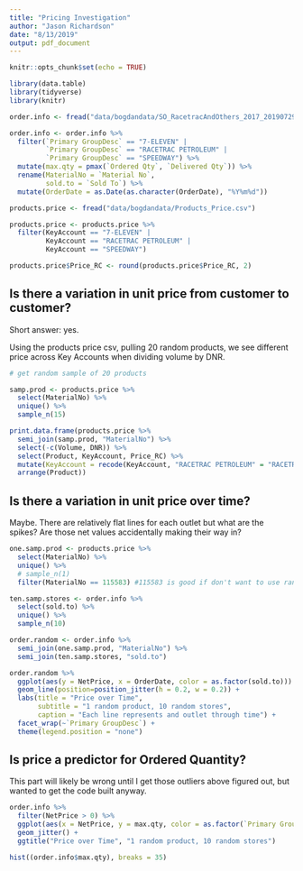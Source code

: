 ```yaml
---
title: "Pricing Investigation"
author: "Jason Richardson"
date: "8/13/2019"
output: pdf_document
---
```


```r
knitr::opts_chunk$set(echo = TRUE)

library(data.table)
library(tidyverse)
library(knitr)

order.info <- fread("data/bogdandata/SO_RacetracAndOthers_2017_20190729_dates.csv")

order.info <- order.info %>% 
  filter(`Primary GroupDesc` == "7-ELEVEN" |
         `Primary GroupDesc` == "RACETRAC PETROLEUM" |
         `Primary GroupDesc` == "SPEEDWAY") %>% 
  mutate(max.qty = pmax(`Ordered Qty`, `Delivered Qty`)) %>% 
  rename(MaterialNo = `Material No`,
         sold.to = `Sold To`) %>% 
  mutate(OrderDate = as.Date(as.character(OrderDate), "%Y%m%d"))

products.price <- fread("data/bogdandata/Products_Price.csv")

products.price <- products.price %>% 
  filter(KeyAccount == "7-ELEVEN" |
         KeyAccount == "RACETRAC PETROLEUM" |
         KeyAccount == "SPEEDWAY")

products.price$Price_RC <- round(products.price$Price_RC, 2)
```

## Is there a variation in unit price from customer to customer?

Short answer: yes. 

Using the products price csv, pulling 20 random products, we see different price across Key Accounts when dividing volume by DNR.

```r
# get random sample of 20 products

samp.prod <- products.price %>% 
  select(MaterialNo) %>% 
  unique() %>% 
  sample_n(15)

print.data.frame(products.price %>% 
  semi_join(samp.prod, "MaterialNo") %>% 
  select(-c(Volume, DNR)) %>%
  select(Product, KeyAccount, Price_RC) %>% 
  mutate(KeyAccount = recode(KeyAccount, "RACETRAC PETROLEUM" = "RACETRAC")) %>% 
  arrange(Product))

```

## Is there a variation in unit price over time?

Maybe. There are relatively flat lines for each outlet but what are the spikes? Are those net values accidentally making their way in?

```r
one.samp.prod <- products.price %>% 
  select(MaterialNo) %>% 
  unique() %>% 
  # sample_n(1)
  filter(MaterialNo == 115583) #115583 is good if don't want to use random, 12 pack Coke

ten.samp.stores <- order.info %>% 
  select(sold.to) %>% 
  unique() %>% 
  sample_n(10)

order.random <- order.info %>% 
  semi_join(one.samp.prod, "MaterialNo") %>% 
  semi_join(ten.samp.stores, "sold.to")

order.random %>% 
  ggplot(aes(y = NetPrice, x = OrderDate, color = as.factor(sold.to))) +
  geom_line(position=position_jitter(h = 0.2, w = 0.2)) +
  labs(title = "Price over Time", 
       subtitle = "1 random product, 10 random stores",
       caption = "Each line represents and outlet through time") +
  facet_wrap(~`Primary GroupDesc`) +
  theme(legend.position = "none")

```

## Is price a predictor for Ordered Quantity?

This part will likely be wrong until I get those outliers above figured out, but wanted to get the code built anyway. 

```r

order.info %>%
  filter(NetPrice > 0) %>% 
  ggplot(aes(x = NetPrice, y = max.qty, color = as.factor(`Primary GroupDesc`))) +
  geom_jitter() +
  ggtitle("Price over Time", "1 random product, 10 random stores")

hist((order.info$max.qty), breaks = 35)

```